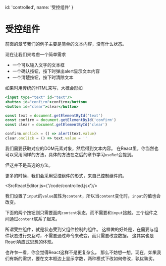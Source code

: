 
  id: 'controlled',
  name: '受控组件'
}

# 受控组件

前面的章节我们的例子主要是简单的文本内容，没有什么状态。

现在让我们来考虑一个简单需求

- 一个可以输入文字的文本框
- 一个确认按钮，按下时弹出alert显示文本内容
- 一个清楚按钮，按下时清除文本

如果时用传统的HTML来写，大概会形如

```jsx
<input type="text" id="text"/>
<button id="confirm">confirm</button>
<button id="clear">clear</button>

const text = document.getElementById('text')
const confirm = document.getElementById('confirm')
const clear = document.getElementById('clear')

confirm.onclick = () => alert(text.value)
clear.onclick = () => text.value = ''
```

我们需要获取对应的DOM元素对象，然后得到文本内容。
在React里，你当然也可以采用同样的方法，具体的方法在之后的章节学习`useRef`会提到。

但这并不是首选的方法。

更多的时候，我们会采用受控组件的形式，来自己控制组件的。

<SrcReactEditor js={'/code/controlled.jsx'}/>

我们设置了`input`的`value`属性为`content`，所以当`content`变化时，`input`的值也会改变。

下面的两个按钮则只需要面向`content`状态，而不需要和`input`接触。三个组件之间通过`content`联系了起来。

所谓受控组件，就是状态受到父组件控制的组件。
这样做的好处是，在需要与组件状态进行交互时，不需要通过命令来改变，而只需要改变数据。
这其实也是React响应式思想的体现。

也许乍一看，你会觉得React这样不是更复杂么。
那么不妨想一想，现在，如果我们有新的需求，要在文本框边上显示字数，两种模式下改如何修改，孰优孰劣。

